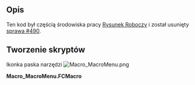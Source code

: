 <languages/>
{{Macro/pl
|Name=Macro MacroMenu
|Name/pl=Macro MacroMenu
|Icon=Macro_MacroMenu.png
|Description=Dodaje makrodefinicje znajdujące się w folderze makrodefinicji do menu FreeCAD.
|Author=Yorik
|Version=1.0
|Date=2014-08-07
|FCVersion=Wszystkie
|Download=[https://www.freecadweb.org/wiki/images/1/1e/Macro_MacroMenu.png Ikonka paska narzędzi]
}}

==Opis==
Ten kod był częścią środowiska pracy [[Draft_Workbench/pl|Rysunek Roboczy]] i został usunięty [http://freecadweb.org/tracker/view.php?id=490 sprawa #490].

<span id="Script"></span>
==Tworzenie skryptów==

Ikonka paska narzędzi [[Image:Macro_MacroMenu.png]]

'''Macro_MacroMenu.FCMacro'''

{{MacroCode|code=

import os,FreeCAD,FreeCADGui
 
macrosList = []
macroPath = FreeCAD.ParamGet("User parameter:BaseApp/Preferences/Macro").GetString("MacroPath") 
 
class MacroCommand():
    "A template for macro commands"
    def __init__(self,macroname):
        self.macroname = macroname
 
    def GetResources(self):
        return {'Pixmap'  : 'Draft_Macro',
                'MenuText': self.macroname,
                'ToolTip': 'Executes the '+self.macroname+' macro'}
 
    def Activated(self):
        target = macroPath+os.sep+self.macroname+'.FCMacro'
        if os.path.exists(target): execfile(target)
            
if macroPath and os.path.isdir(macroPath):
    macros = []
    for f in os.listdir(macroPath):
        if ".FCMacro" in f:
            macros.append(f[:-8])
    for m in macros:
        cmd = 'Macro_'+m
        FreeCADGui.addCommand(cmd,MacroCommand(m))
        macrosList.append(cmd)

}}

{{clear}}